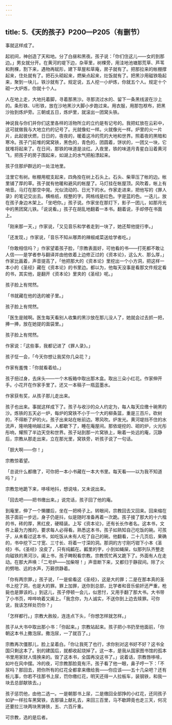 ```yaml
---
---
---
```

title: 5.《天的孩子》P200—P205（有删节）
---





事就这样成了。

起初间，神创造了天和地。分了白昼和黑夜。孩子说：「你们住这儿——女的到那边。」男女就分开。在黄河的堤下边，杂草里，树棵旁，用洼地池塘那荒草、芦苇和荆棵，割下来，遇物再赋形，建下草屋和草庵，房子就有了。把那拉来的帐棚撑起来，住处就有了。把石头砌起来，燃柴点起来，灶饭就有了。把黑沙用磁铁吸起来，聚到一块儿，铁沙就有了。规定说，五人挖一小炉炼，你就五个人。规定十个砌一大炉炼，你就十个人。

人在地上走，大地托着脚，寻着那黑沙。寻那流过水的、留下一条黑线波在沙上的。条形铁、U形铁，放在沙地黑沙大脚小步跑过来。用衣服，用那包袱布，把黑沙抬到炼炉旁。三朝或五日，炼炉里，就滚出一团窝头铁。

神说我与你们并你们这里各样的活物所立的立约是有记号的。我把虹放在云彩中，这可就做我与大地立约的记号了。光就像虹一样。火就像光一样。炉里的火一片片，此起彼伏燃，日日的，夜夜的，暖着这冷的荒的大地和世界。照着夜的黑暗和寒冷。孩子门前堆的窝窝铁，黑色的，青色的，团圆着，饼状的，一团又一块，它就堆将起来了。在日间，那铁的味道是淡红。入夜里，铁的味道月青星白沿着黄河飞，把孩子的房子围起来，如湖上的水气把船漂起来。

孩子住那炉群远的一处洼地里。

洼里它有树。帐棚用棍支起来，四角拴在树上石头上。石头、柴草压了帐的边。帐里铺了厚的草。孩子就有他暖和避风的帐屋了。马灯挂在帐屋顶。风吹着，帐上有哨音。马灯在那空中晃。光似流动的、日光下的水。作家走进来，把他写的《罪人录》的笔记交出去。横格纸，规整的字。网格线是红色。字是蓝的色。一迭儿，放在孩子身边木架上。「坐吧你。」孩子说。作家坐在那灯下，影子一团儿，如那月光中的黑团窝儿铁。「说说看。」孩子在胡乱地翻着一本书。翻着说，手却停在书面上。

「刚来那一天，」作家说，「又见音乐和学者走到一块了，她还帮他提行李。」

「还发现，」作家说，「音乐不知从哪弄的辣椒咸菜送给学者吃。」

「你敢相信吗？」作家望着孩子脸，「宗教表面好，可他看的书——打死都不敢让人信——是学者参与翻译并由他依着上边修正过的《资本论》，这么大、那么厚，」作家比画着，声音提高了，「他把那大的《资本论》里挖出一个小方洞，把这样一本小的《圣经》藏在《资本论》的书里边。都以为，他每天没事是看那文件规定看的书，其实他，是翻开《资本论》里夹的《圣经》呢。」

孩子脸上有愕然。

「书就藏在他的迭的被子里。」

孩子脸上有愕然。

「医生是贼啊。医生每天看别人收集的黑沙放在那儿没人了，她就会过去抓一把，捧一捧，放在她提的面袋里。」

孩子脸上有愕然。

作家说：「这些事，我都记进了《罪人录》。」

孩子怔一会，「今天你想让我奖你几朵花？」

作家有羞愧：「你就看着给。」

孩子扭过身，去床头——一个木板箱中取出那木盒。取出三朵小红花。作家伸开手。小花开在作家手里了。还又一本稿子一瓶蓝墨水。

作家获有奖，从孩子那儿走出来。

孩子也出来。事就这样成下了。孩子与收沙的众人约定为，每人每天应缴十碗黑的沙。炼铁的五天必一炉，每炉的窝铁不小于一个大的柳条篮，重是三百斤。砍树的，不得断了炉的火。孩子出来站在帐前边。寒风吹。炉发光。黄河堤挡不住的水流声，隆响隆响越过来。人都歇下了，睡在庵屋间。那依堤挖的、砌的炉，火光彤彤响，耀照了半边天空和世界。孩子站到那一片窝铁上，瞅着一处远的庵，沉静后，宗教从那走出来，立在那光里，窝铁旁，听孩子说了一句话。

「胆大啊——你！」

宗教惊着望。

「总说什么都缴了，可你把一本小书藏在一本大书里。每天看——以为我不知道吗？」

宗教忽地跪下来，哆嗦地抖，想说啥，又未说出来。

「回去吧——把书缴出来。」说完话，孩子回了他的庵。

到庵里，伸了一个懒腰后，坐在一把椅子上。转眼间，宗教回去又回来。回来缩在孩子面前一步远，身子仍是抖，似是随时准备再着一次跪。孩子接了那大的十六楷的书，砖的厚，黑红皮，硬精装。上写《资本论》，还有长长作者名。这本书，文件上最为力推的，要求每人必得看。熟悉这本书，孩子如熟知自己吃饭的碗。可孩子，从未看过这本书，如吃饭从未有人吃了自己的碗。他翻看，二十几页后，果确的，书中挖下二寸宽、三寸长、将着一寸深的洞。那洞的方寸刚巧钳下小本《圣经》书。《圣经》没皮了，只有纯瓤在。瓤里的字，小到如蝇屎，似那列队齐整走向磁铁的黑河沙。阖上书，孩子睥睨看宗教。宗教慌忙再又跪下了。外面有人在走动。在那大声唤：「二号炉——加柴呀！」声音断下来，又都归于静寂间。除了火的劈啪、远的水声，万籁倶静着。

「你有两宗罪，」孩子说，「一是偷看这《圣经》，这是大的罪；二是在那本真的圣书上挖了洞，也是大的罪。罪上加罪，送你到总部，比学者和音乐偷奸还严重，枪毙也是罪该的。」到这儿，孩子停顿一会儿，似思忖，又用手翻了那大书。大书带了小书页，哗哗响着又阖上。「我念你，为人诚实，不送你到上边去赎罪。可你说，我该怎样处罚你？」

「怎样都行。」宗教大赦般，连连点下头，「你想怎样就怎样。」

孩子从大书中取出那小书：「你起来。」宗教站起来。孩子把小书扔至他面前，「你朝这本书上撒泡尿。撒泡尿，一了就百了。」

宗教再次僵那儿，脸上呈着白。「你让我死了也行，求你别对这书好不好？这书全国只剩这本了。别的建国后，就都收起烧掉了。这一本，是我从国家图书馆的孤本书里用家财人情换来的。毁了这本书，全国再没这书了。」说着话，宗教唇哆嗦，如叶在风中摆。冷的夜，可宗教那脸竟有汗。孩子看了他一眼，鼻子哼一下：「不尿吗？那回去，把你所有的红花全都拿来缴给我——你应该——五十几朵吧？还有桩儿事，你若不往那书上尿，罚你缴红花，明天还得一人拉板车，装钢铁，和我一块去总部献铁去。」

孩子惩罚他，由他二选一。一是朝那书上尿，二是缴回全部挣的小红花，还同孩子如驴一样拉车黑窝铁，去那镇上献礼去，来回三百里，马不歇蹄竟也走三天，何况还要拉三块两块黑铸铁，五、六百斤重。

可宗教，选的是后者。